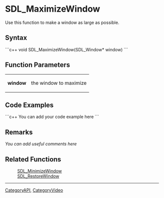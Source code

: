 <!-- pragma section-numbers off -->
<!-- pragma disable-camelcase -->

= SDL_MaximizeWindow =
Use this function to make a window as large as possible.


== Syntax ==
```c++
void SDL_MaximizeWindow(SDL_Window* window)
```

== Function Parameters ==
{|
|'''window'''
|the window to maximize
|}

== Code Examples ==
```c++
You can add your code example here
```

== Remarks ==
''You can add useful comments here''

== Related Functions ==
:[[SDL_MinimizeWindow]]
:[[SDL_RestoreWindow]]

----
[[CategoryAPI]], [[CategoryVideo]]
